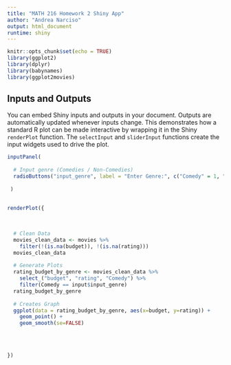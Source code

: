 ```yaml
---
title: "MATH 216 Homework 2 Shiny App"
author: "Andrea Narciso"
output: html_document
runtime: shiny
---
```


```r
knitr::opts_chunk$set(echo = TRUE)
library(ggplot2)
library(dplyr)
library(babynames)
library(ggplot2movies)
```


## Inputs and Outputs

You can embed Shiny inputs and outputs in your document. Outputs are automatically updated whenever inputs change.  This demonstrates how a standard R plot can be made interactive by wrapping it in the Shiny `renderPlot` function. The `selectInput` and `sliderInput` functions create the input widgets used to drive the plot.

```r
inputPanel(
  
  # Input genre (Comedies / Non-Comedies)
  radioButtons("input_genre", label = "Enter Genre:", c("Comedy" = 1, "Non-Comedy" = 0))
  
 )
  

renderPlot({
  
  
  
  # Clean Data
  movies_clean_data <- movies %>% 
    filter(!(is.na(budget)), !(is.na(rating))) 
  movies_clean_data
  
  # Generate Plots
  rating_budget_by_genre <- movies_clean_data %>% 
    select_("budget", "rating", "Comedy") %>% 
    filter(Comedy == input$input_genre)
  rating_budget_by_genre
  
  # Creates Graph
  ggplot(data = rating_budget_by_genre, aes(x=budget, y=rating)) +
    geom_point() + 
    geom_smooth(se=FALSE)
  
  
  
  
})
```
